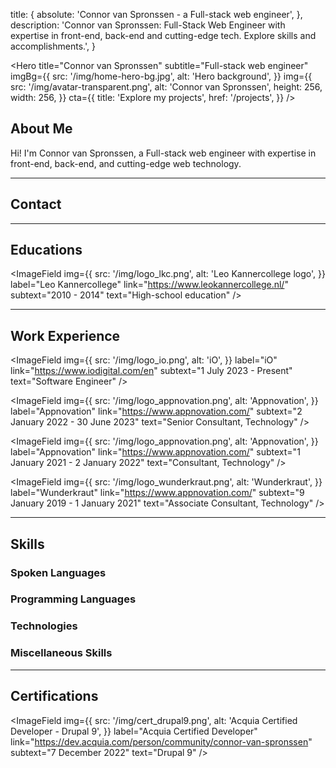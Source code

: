 
  title: {
    absolute: 'Connor van Spronssen - a Full-stack web engineer',
  },
  description:
    'Connor van Spronssen: Full-Stack Web Engineer with expertise in front-end, back-end and cutting-edge tech. Explore skills and accomplishments.',
}

<Hero
  title="Connor van Spronssen"
  subtitle="Full-stack web engineer"
  imgBg={{
    src: '/img/home-hero-bg.jpg',
    alt: 'Hero background',
  }}
  img={{
    src: '/img/avatar-transparent.png',
    alt: 'Connor van Spronssen',
    height: 256,
    width: 256,
  }}
  cta={{
    title: 'Explore my projects',
    href: '/projects',
  }}
/>

<ContentContainer>

## About Me

Hi! I'm Connor van Spronssen, a Full-stack web engineer with expertise in front-end, back-end, and cutting-edge web technology.

---

## Contact

<div className="grid grid-cols-2 gap-4 max-md:grid-cols-1">
  <Field icon={iconEmail} label="Email" value="info@dobefu.com" />
  <Field
    icon={iconBirthdayCake}
    label="Date of Birth"
    value="18 September 1997"
  />
</div>

---

## Educations

<div className="grid grid-cols-2 gap-4 max-md:grid-cols-1">
  <ImageField
    img={{
      src: '/img/logo_glu.png',
      alt: 'Grafisch Lyceum Utrecht logo',
    }}
    label="Grafisch Lyceum Utrecht"
    link="https://www.glu.nl/"
    subtext="2015 - 2019"
    text="Game Developer"
  />

  <ImageField
    img={{
      src: '/img/logo_lkc.png',
      alt: 'Leo Kannercollege logo',
    }}
    label="Leo Kannercollege"
    link="https://www.leokannercollege.nl/"
    subtext="2010 - 2014"
    text="High-school education"
  />
</div>

---

## Work Experience

<ImageField
  img={{
    src: '/img/logo_io.png',
    alt: 'iO',
  }}
  label="iO"
  link="https://www.iodigital.com/en"
  subtext="1 July 2023 - Present"
  text="Software Engineer"
/>

<ImageField
  img={{
    src: '/img/logo_appnovation.png',
    alt: 'Appnovation',
  }}
  label="Appnovation"
  link="https://www.appnovation.com/"
  subtext="2 January 2022 - 30 June 2023"
  text="Senior Consultant, Technology"
/>

<ImageField
  img={{
    src: '/img/logo_appnovation.png',
    alt: 'Appnovation',
  }}
  label="Appnovation"
  link="https://www.appnovation.com/"
  subtext="1 January 2021 - 2 January 2022"
  text="Consultant, Technology"
/>

<ImageField
  img={{
    src: '/img/logo_wunderkraut.png',
    alt: 'Wunderkraut',
  }}
  label="Wunderkraut"
  link="https://www.appnovation.com/"
  subtext="9 January 2019 - 1 January 2021"
  text="Associate Consultant, Technology"
/>

---

## Skills

### Spoken Languages

<ProgressBar label="Dutch" percentage="90" />
<ProgressBar label="English" percentage="85" />

<div className="py-8" />

### Programming Languages

<ProgressBar label="PHP" percentage="90" />
<ProgressBar label="Typescript" percentage="85" />
<ProgressBar label="JavaScript" percentage="85" />
<ProgressBar label="Go" percentage="75" />
<ProgressBar label="Bash" percentage="65" />
<ProgressBar label="C#" percentage="60" />

<div className="py-8" />

### Technologies

<ProgressBar label="Drupal 8 / 9 / 10 / 11" percentage="90" />
<ProgressBar label="NextJS" percentage="90" />
<ProgressBar label="NuxtJS" percentage="85" />
<ProgressBar label="Drupal 7" percentage="75" />
<ProgressBar label="Unity3D" percentage="70" />
<ProgressBar label="Hugo" percentage="65" />

<div className="py-8" />

### Miscellaneous Skills

<ProgressBar label="CI / CD" percentage="90" />
<ProgressBar label="Linux" percentage="90" />
<ProgressBar label="Docker" percentage="85" />
<ProgressBar label="(Neo)Vim" percentage="80" />
<ProgressBar label="Networking" percentage="75" />
<ProgressBar label="Ansible" percentage="70" />

---

## Certifications

<ImageField
  img={{
    src: '/img/cert_drupal9.png',
    alt: 'Acquia Certified Developer - Drupal 9',
  }}
  label="Acquia Certified Developer"
  link="https://dev.acquia.com/person/community/connor-van-spronssen"
  subtext="7 December 2022"
  text="Drupal 9"
/>

</ContentContainer>
